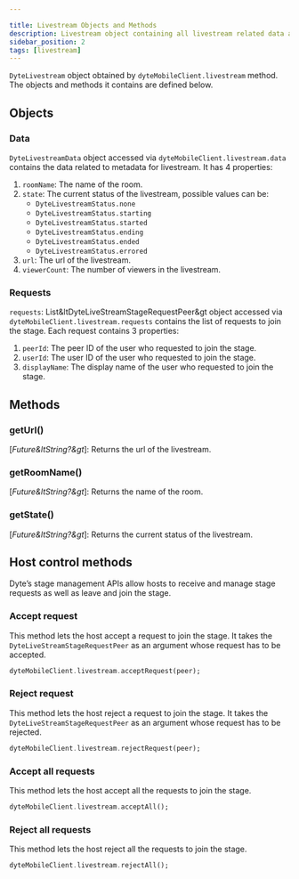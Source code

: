 ```yaml
---

title: Livestream Objects and Methods
description: Livestream object containing all livestream related data and methods.
sidebar_position: 2
tags: [livestream]
---
```


`DyteLivestream` object obtained by `dyteMobileClient.livestream` method. The objects and methods it contains are defined below.

## Objects

### Data

`DyteLivestreamData` object accessed via `dyteMobileClient.livestream.data` contains the data related to metadata for livestream. It has 4 properties:<br />

1.  `roomName`: The name of the room.
2.  `state`: The current status of the livestream, possible values can be:
    - `DyteLivestreamStatus.none`
    - `DyteLivestreamStatus.starting`
    - `DyteLivestreamStatus.started`
    - `DyteLivestreamStatus.ending`
    - `DyteLivestreamStatus.ended`
    - `DyteLivestreamStatus.errored`
3.  `url`: The url of the livestream.
4.  `viewerCount`: The number of viewers in the livestream.

### Requests

`requests`: List&ltDyteLiveStreamStageRequestPeer&gt object accessed via `dyteMobileClient.livestream.requests` contains the list of requests to join the stage. Each request contains 3 properties:<br />

1. `peerId`: The peer ID of the user who requested to join the stage.
2. `userId`: The user ID of the user who requested to join the stage.
3. `displayName`: The display name of the user who requested to join the stage.

## Methods

### getUrl()

[_Future&ltString?&gt_]: Returns the url of the livestream.

### getRoomName()

[_Future&ltString?&gt_]: Returns the name of the room.

### getState()

[_Future&ltString?&gt_]: Returns the current status of the livestream.

## Host control methods

Dyte’s stage management APIs allow hosts to receive and manage stage requests as well as leave and join the stage.

### Accept request

This method lets the host accept a request to join the stage. It takes the `DyteLiveStreamStageRequestPeer` as an argument whose request has to be accepted.

```dart
dyteMobileClient.livestream.acceptRequest(peer);
```

### Reject request

This method lets the host reject a request to join the stage. It takes the `DyteLiveStreamStageRequestPeer` as an argument whose request has to be rejected.

```dart
dyteMobileClient.livestream.rejectRequest(peer);
```

### Accept all requests

This method lets the host accept all the requests to join the stage.

```dart
dyteMobileClient.livestream.acceptAll();
```

### Reject all requests

This method lets the host reject all the requests to join the stage.

```dart
dyteMobileClient.livestream.rejectAll();
```
